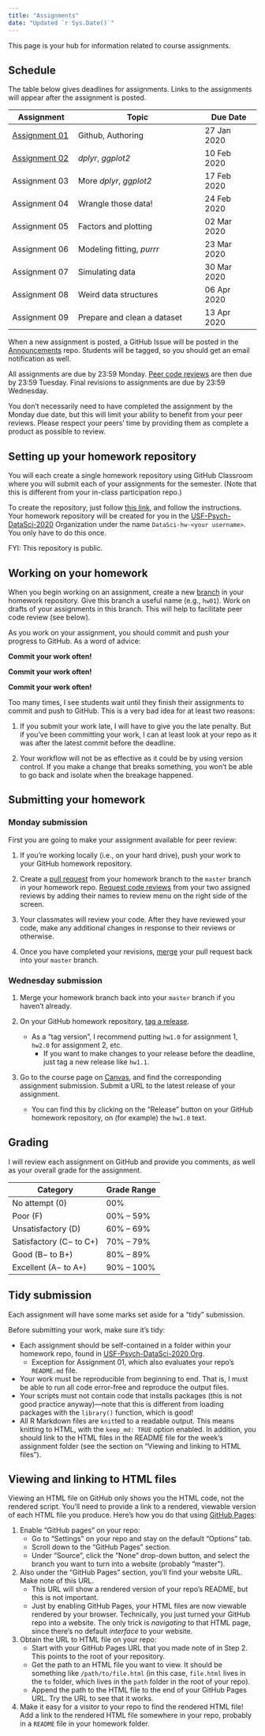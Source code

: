 ```yaml
---
title: "Assignments"
date: "Updated `r Sys.Date()`"
---
```


This page is your hub for information related to course assignments. 

## Schedule

The table below gives deadlines for assignments. Links to the assignments will
appear after the assignment is posted.

|  Assignment   | Topic                       |  Due Date   |
|---------------|-----------------------------|-------------|
| [Assignment 01](/evaluation/hw01/hw01) | Github, Authoring           | 27 Jan 2020 |
| [Assignment 02](/evaluation/hw02/hw02) | _dplyr_, _ggplot2_          | 10 Feb 2020 |
| Assignment 03 | More _dplyr_, _ggplot2_     | 17 Feb 2020 |
| Assignment 04 | Wrangle those data!         | 24 Feb 2020 |
| Assignment 05 | Factors and plotting        | 02 Mar 2020 |
| Assignment 06 | Modeling fitting, _purrr_   | 23 Mar 2020 |
| Assignment 07 | Simulating data             | 30 Mar 2020 |
| Assignment 08 | Weird data structures       | 06 Apr 2020 |
| Assignment 09 | Prepare and clean a dataset | 13 Apr 2020 |

When a new assignment is posted, a GitHub Issue will be posted in the [Announcements](https://github.com/USF-Psych-DataSci-2020/Announcements) 
repo. Students will be tagged, so you should get an email notification as well.

All assignments are due by 23:59 Monday. [Peer code reviews](/evaluation/peer-review) 
are then due by 23:59 Tuesday. Final revisions to assignments are due by 23:59
Wednesday. 

You don't necessarily need to have completed the assignment by the Monday due date,
but this will limit your ability to benefit from your peer reviews. Please respect
your peers' time by providing them as complete a product as possible to review. 


## Setting up your homework repository

You will each create a single homework repository using GitHub Classroom where
you will submit each of your assignments for the semester. (Note that this is 
different from your in-class participation repo.)

To create the repository, just follow [this link](https://classroom.github.com/a/MpvBEz_g), 
and follow the instructions. Your homework repository will be created for you in the [USF-Psych-DataSci-2020](https://github.com/USF-Psych-DataSci-2020/) Organization 
under the name `DataSci-hw-<your username>`. You only have to do this once.

FYI: This repository is public.


## Working on your homework

When you begin working on an assignment, create a new
[branch](https://help.github.com/en/github/collaborating-with-issues-and-pull-requests/creating-and-deleting-branches-within-your-repository)
in your homework repository. Give this branch a useful name (e.g., `hw01`). Work 
on drafts of your assignments in this branch. This will help to facilitate peer 
code review (see below).

As you work on your assignment, you should commit and push your progress to 
GitHub. As a word of advice:

**Commit your work often!**

**Commit your work often!**

**Commit your work often!**

Too many times, I see students wait until they finish their assignments to 
commit and push to GitHub. This is a very bad idea for at least two reasons:

1. If you submit your work late, I will have to give you the late penalty. But 
   if you've been committing your work, I can at least look at your repo as it 
   was after the latest commit before the deadline.
   
2. Your workflow will not be as effective as it could be by using version control.
   If you make a change that breaks something, you won't be able to go back and 
   isolate when the breakage happened.
   
   
## Submitting your homework

### Monday submission

First you are going to make your assignment available for peer review:

1. If you're working locally (i.e., on your hard drive), push your work to your 
   GitHub homework repository.

2. Create a [pull request](https://help.github.com/en/github/collaborating-with-issues-and-pull-requests/creating-a-pull-request)
   from your homework branch to the `master` branch in your homework repo. 
   [Request code reviews](https://help.github.com/en/github/collaborating-with-issues-and-pull-requests/requesting-a-pull-request-review) 
   from your two assigned reviews by adding their names to review menu on the
   right side of the screen.
   
3. Your classmates will review your code. After they have reviewed your code,
   make any additional changes in response to their reviews or otherwise.
   
4. Once you have completed your revisions, [merge](https://help.github.com/en/github/collaborating-with-issues-and-pull-requests/merging-a-pull-request)
   your pull request back into your `master` branch.
   
### Wednesday submission

1. Merge your homework branch back into your `master` branch if you haven't already.
   
2. On your GitHub homework repository, [tag a release](https://help.github.com/articles/creating-releases/).
   - As a "tag version", I recommend putting `hw1.0` for assignment 1, 
     `hw2.0` for assignment 2, etc.
 	 - If you want to make changes to your release before the deadline, just tag a 
 	   new release like `hw1.1`.
 	   
3. Go to the course page on [Canvas](https://usflearn.instructure.com/courses/1481210), 
   and find the corresponding assignment submission. Submit a URL to the latest 
   release of your assignment. 
	 - You can find this by clicking on the "Release" button on your GitHub 
	   homework repository, on (for example) the `hw1.0` text. 


## Grading

I will review each assignment on GitHub and provide you comments, as well as your
overall grade for the assignment. 

| Category                | Grade Range |
|-------------------------|-------------|
| No attempt (0)          | 00%         |
| Poor (F)                | 00% – 59%   |
| Unsatisfactory (D)      | 60% – 69%   |
| Satisfactory (C− to C+) | 70% – 79%   |
| Good (B− to B+)         | 80% – 89%   |
| Excellent (A− to A+)    | 90% – 100%  |


## Tidy submission

Each assignment will have some marks set aside for a "tidy" submission.

Before submitting your work, make sure it's tidy:

- Each assignment should be self-contained in a folder within your homework 
  repo, found in [USF-Psych-DataSci-2020 Org](https://github.com/USF-Psych-DataSci-2020/).
	- Exception for Assignment 01, which also evaluates your repo's `README.md` file.
- Your work must be reproducible from beginning to end. That is, I must be able
  to run all code error-free and reproduce the output files. 
- Your scripts must not contain code that installs packages (this is not good 
  practice anyway)—note that this is different from loading packages with the 
  `library()` function, which is good!
- All R Markdown files are `knit`ted to a readable output. This means knitting 
  to HTML, with the `keep_md: TRUE` option enabled. In addition, you should link
  to the HTML files in the README file for the week's assignment folder (see 
  the section on "Viewing and linking to HTML files").


## Viewing and linking to HTML files

Viewing an HTML file on GitHub only shows you the HTML code, not the rendered 
script. You'll need to provide a link to a rendered, viewable version of each 
HTML file you produce. Here's how you do that using [GitHub Pages](https://pages.github.com/):

1. Enable "GitHub pages" on your repo:
    - Go to "Settings" on your repo and stay on the default "Options" tab.
    - Scroll down to the "GitHub Pages" section.
    - Under "Source", click the "None" drop-down button, and select the branch 
      you want to turn into a website (probably "master").
      
2. Also under the "GitHub Pages" section, you'll find your website URL. Make 
   note of this URL.
   - This URL will show a rendered version of your repo's README, but this is not 
	   important.
   - Just by enabling GitHub Pages, your HTML files are now viewable rendered by 
     your browser. Technically, you just turned your GitHub repo into a website. 
     The only trick is _navigating_ to that HTML page, since there's no default 
     _interface_ to your website.

3. Obtain the URL to HTML file on your repo:
   - Start with your GitHub Pages URL that you made note of in Step 2. This points to the root of your repository. 
   - Get the path to an HTML file you want to view. It should be something like 
     `/path/to/file.html` (in this case, `file.html` lives in the `to` folder, 
     which lives in the `path` folder in the root of your repo). 
   - Append the path to the HTML file to the end of your GitHub Pages URL. Try 
     the URL to see that it works.
     
4. Make it easy for a visitor to your repo to find the rendered HTML file! Add a 
   link to the rendered HTML file somewhere in your repo, probably in a `README` 
   file in your homework folder.
